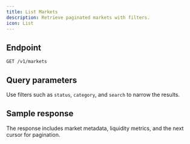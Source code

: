 ```yaml
---
title: List Markets
description: Retrieve paginated markets with filters.
icon: List
---
```


## Endpoint

`GET /v1/markets`

## Query parameters

Use filters such as `status`, `category`, and `search` to narrow the results.

## Sample response

The response includes market metadata, liquidity metrics, and the next cursor for pagination.

